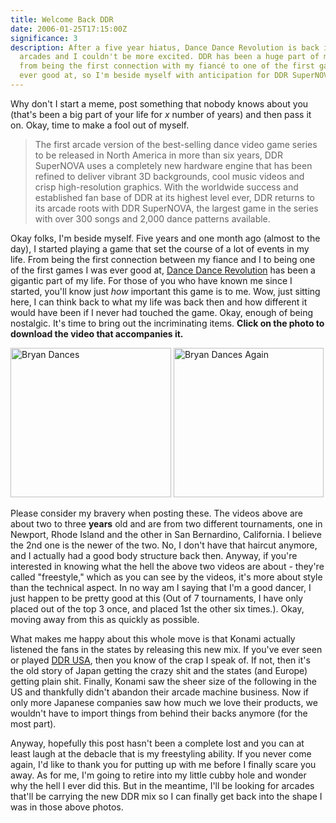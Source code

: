 ```yaml
---
title: Welcome Back DDR
date: 2006-01-25T17:15:00Z
significance: 3
description: After a five year hiatus, Dance Dance Revolution is back in the
  arcades and I couldn't be more excited. DDR has been a huge part of my life,
  from being the first connection with my fiancé to one of the first games I was
  ever good at, so I'm beside myself with anticipation for DDR SuperNOVA.
---
```


Why don't I start a meme, post something that nobody knows about you (that's been a big part of your life for _x_ number of years) and then pass it on. Okay, time to make a fool out of myself.

> The first arcade version of the best-selling dance video game series to be released in North America in more than six years, DDR SuperNOVA uses a completely new hardware engine that has been refined to deliver vibrant 3D backgrounds, cool music videos and crisp high-resolution graphics. With the worldwide success and established fan base of DDR at its highest level ever, DDR returns to its arcade roots with DDR SuperNOVA, the largest game in the series with over 300 songs and 2,000 dance patterns available.

Okay folks, I'm beside myself. Five years and one month ago (almost to the day), I started playing a game that set the course of a lot of events in my life. From being the first connection between my fiance and I to being one of the first games I was ever good at, [Dance Dance Revolution][1] has been a gigantic part of my life. For those of you who have known me since I started, you'll know just _how_ important this game is to me. Wow, just sitting here, I can think back to what my life was back then and how different it would have been if I never had touched the game. Okay, enough of being nostalgic. It's time to bring out the incriminating items. **Click on the photo to download the video that accompanies it.**

[<img src="https://static.flickr.com/34/91269595_40e27571cf_m.jpg" width="257" height="239" alt="Bryan Dances" class="posted" />][2] [<img src="https://static.flickr.com/15/91269594_315812e804_o.png" width="240" height="239" alt="Bryan Dances Again" class="posted" />][3]

Please consider my bravery when posting these. The videos above are about two to three **years** old and are from two different tournaments, one in Newport, Rhode Island and the other in San Bernardino, California. I believe the 2nd one is the newer of the two. No, I don't have that haircut anymore, and I actually had a good body structure back then. Anyway, if you're interested in knowing what the hell the above two videos are about - they're called "freestyle," which as you can see by the videos, it's more about style than the technical aspect. In no way am I saying that I'm a good dancer, I just happen to be pretty good at this (Out of 7 tournaments, I have only placed out of the top 3 once, and placed 1st the other six times.). Okay, moving away from this as quickly as possible.

What makes me happy about this whole move is that Konami actually listened the fans in the states by releasing this new mix. If you've ever seen or played [DDR USA][4], then you know of the crap I speak of. If not, then it's the old story of Japan getting the crazy shit and the states (and Europe) getting plain shit. Finally, Konami saw the sheer size of the following in the US and thankfully didn't abandon their arcade machine business. Now if only more Japanese companies saw how much we love their products, we wouldn't have to import things from behind their backs anymore (for the most part).

Anyway, hopefully this post hasn't been a complete lost and you can at least laugh at the debacle that is my freestyling ability. If you never come again, I'd like to thank you for putting up with me before I finally scare you away. As for me, I'm going to retire into my little cubby hole and wonder why the hell I ever did this. But in the meantime, I'll be looking for arcades that'll be carrying the new DDR mix so I can finally get back into the shape I was in those above photos.

[1]: http://ddrfreak.com/
[2]: http://avalonstar.com/projects/videos/longtrainrunnin.wmv
[3]: http://avalonstar.com/projects/videos/mikenekorock.wmv
[4]: http://www.gamespot.com/arcade/puzzle/dancedancerevolutionusa/
